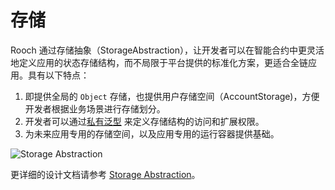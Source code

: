 # 存储

Rooch 通过存储抽象（StorageAbstraction），让开发者可以在智能合约中更灵活地定义应用的状态存储结构，而不局限于平台提供的标准化方案，更适合全链应用。具有以下特点：

1. 即提供全局的 `Object` 存储，也提供用户存储空间（AccountStorage)，方便开发者根据业务场景进行存储划分。
2. 开发者可以通过[私有泛型](../developer-guides/private-generics.zh-CN.mdx) 来定义存储结构的访问和扩展权限。
3. 为未来应用专用的存储空间，以及应用专用的运行容器提供基础。

![Storage Abstraction](/docs/rooch-design-storage-abstraction.svg)

更详细的设计文档请参考 [Storage Abstraction](../dive-into-rooch/storage-abstraction.zh-CN.mdx)。